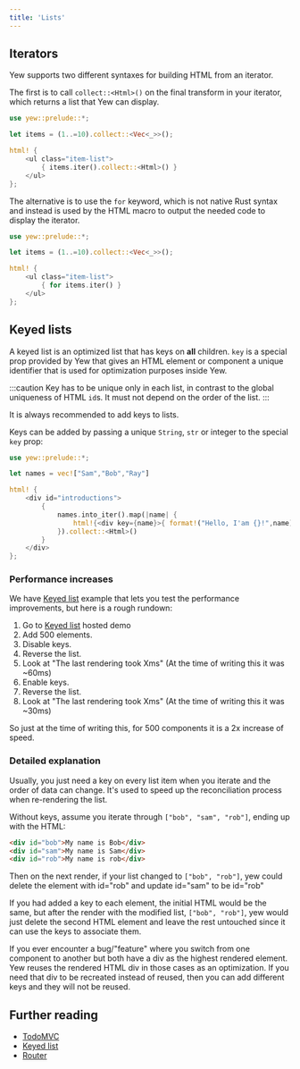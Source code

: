 ```yaml
---
title: 'Lists'
---
```



## Iterators

Yew supports two different syntaxes for building HTML from an iterator.

<Tabs>
  <TabItem value="Syntax type 1" label="Syntax type 1">

The first is to call `collect::<Html>()` on the final transform in your iterator, which returns a
list that Yew can display.

```rust
use yew::prelude::*;

let items = (1..=10).collect::<Vec<_>>();

html! {
    <ul class="item-list">
        { items.iter().collect::<Html>() }
    </ul>
};
```

  </TabItem>
  <TabItem value="Syntax type 2" label="Syntax type 2">

The alternative is to use the `for` keyword, which is not native Rust syntax and instead is used by
the HTML macro to output the needed code to display the iterator.

```rust
use yew::prelude::*;

let items = (1..=10).collect::<Vec<_>>();

html! {
    <ul class="item-list">
        { for items.iter() }
    </ul>
};
```

  </TabItem>
</Tabs>

## Keyed lists

A keyed list is an optimized list that has keys on **all** children.
`key` is a special prop provided by Yew that gives an HTML element or component a unique identifier
that is used for optimization purposes inside Yew.

:::caution
Key has to be unique only in each list, in contrast to the global uniqueness of HTML `id`s. It must not depend on the order of the list.
:::

It is always recommended to add keys to lists.

Keys can be added by passing a unique `String`, `str` or integer to the special `key` prop:

```rust , ignore
use yew::prelude::*;

let names = vec!["Sam","Bob","Ray"]

html! {
    <div id="introductions">
        {
            names.into_iter().map(|name| {
                html!{<div key={name}>{ format!("Hello, I'am {}!",name) }</div>}
            }).collect::<Html>()
        }
    </div>
};

```

### Performance increases

We have [Keyed list](https://github.com/yewstack/yew/tree/master/examples/keyed_list) example that lets you test the performance improvements, but here is a rough rundown:

1. Go to [Keyed list](https://github.com/yewstack/yew/tree/master/examples/keyed_list) hosted demo
2. Add 500 elements.
3. Disable keys.
4. Reverse the list.
5. Look at "The last rendering took Xms" (At the time of writing this it was ~60ms)
6. Enable keys.
7. Reverse the list.
8. Look at "The last rendering took Xms" (At the time of writing this it was ~30ms)

So just at the time of writing this, for 500 components it is a 2x increase of speed.

### Detailed explanation

Usually, you just need a key on every list item when you iterate and the order of data can change.
It's used to speed up the reconciliation process when re-rendering the list.

Without keys, assume you iterate through `["bob", "sam", "rob"]`, ending up with the HTML:

```html
<div id="bob">My name is Bob</div>
<div id="sam">My name is Sam</div>
<div id="rob">My name is rob</div>
```

Then on the next render, if your list changed to `["bob", "rob"]`, yew could delete
the element with id="rob" and update id="sam" to be id="rob"

If you had added a key to each element, the initial HTML would be the same, but after
the render with the modified list, `["bob", "rob"]`, yew would just delete the second
HTML element and leave the rest untouched since it can use the keys to associate them.

If you ever encounter a bug/"feature" where you switch from one component to another but both have a div as the highest rendered element.
Yew reuses the rendered HTML div in those cases as an optimization.
If you need that div to be recreated instead of reused, then you can add different keys and they will not be reused.

## Further reading

- [TodoMVC](https://github.com/yewstack/yew/tree/master/examples/todomvc)
- [Keyed list](https://github.com/yewstack/yew/tree/master/examples/keyed_list)
- [Router](https://github.com/yewstack/yew/tree/master/examples/router)
